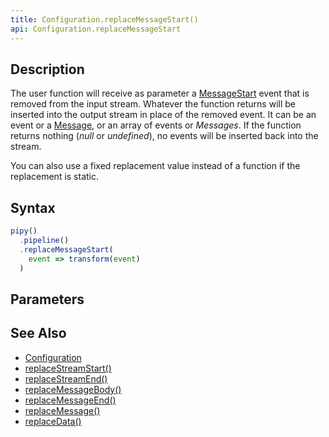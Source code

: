```yaml
---
title: Configuration.replaceMessageStart()
api: Configuration.replaceMessageStart
---
```


## Description

<Summary/>

<FilterDiagram
  name="replaceMessageStart"
  input="Event"
  output="Event"
/>

The user function will receive as parameter a [MessageStart](/reference/api/MessageStart) event that is removed from the input stream. Whatever the function returns will be inserted into the output stream in place of the removed event. It can be an event or a [Message](/reference/api/Message), or an array of events or _Messages_. If the function returns nothing (_null_ or _undefined_), no events will be inserted back into the stream.

You can also use a fixed replacement value instead of a function if the replacement is static.

## Syntax

``` js
pipy()
  .pipeline()
  .replaceMessageStart(
    event => transform(event)
  )
```

## Parameters

<Parameters/>

## See Also

* [Configuration](/reference/api/Configuration)
* [replaceStreamStart()](/reference/api/Configuration/replaceStreamStart)
* [replaceStreamEnd()](/reference/api/Configuration/replaceStreamEnd)
* [replaceMessageBody()](/reference/api/Configuration/replaceMessageBody)
* [replaceMessageEnd()](/reference/api/Configuration/replaceMessageEnd)
* [replaceMessage()](/reference/api/Configuration/replaceMessage)
* [replaceData()](/reference/api/Configuration/replaceData)
